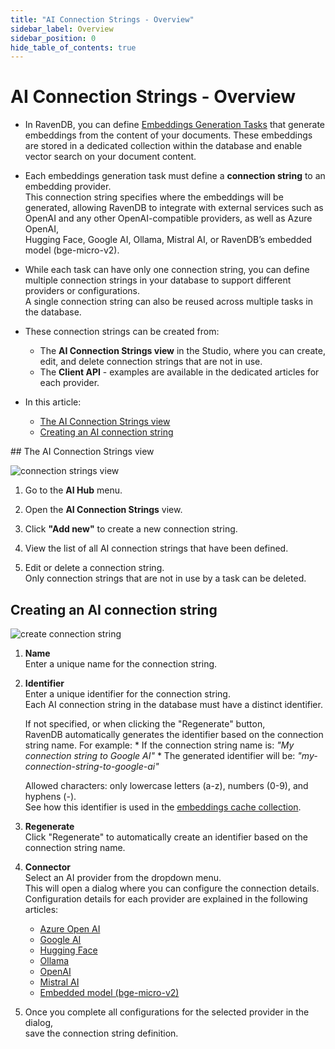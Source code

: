 ```yaml
---
title: "AI Connection Strings - Overview"
sidebar_label: Overview
sidebar_position: 0
hide_table_of_contents: true
---
```



# AI Connection Strings - Overview
<Admonition type="note" title="Note">

* In RavenDB, you can define [Embeddings Generation Tasks](../../ai-integration/generating-embeddings/overview.mdx) that generate embeddings from the content of your documents.
  These embeddings are stored in a dedicated collection within the database and enable vector search on your document content.

* Each embeddings generation task must define a **connection string** to an embedding provider.  
  This connection string specifies where the embeddings will be generated, 
  allowing RavenDB to integrate with external services such as OpenAI and any other OpenAI-compatible providers, as well as Azure OpenAI,  
  Hugging Face, Google AI, Ollama, Mistral AI, or RavenDB’s embedded model (bge-micro-v2).

* While each task can have only one connection string, you can define multiple connection strings in your database to support different providers or configurations.  
  A single connection string can also be reused across multiple tasks in the database.

* These connection strings can be created from:
  * The **AI Connection Strings view** in the Studio, where you can create, edit, and delete connection strings that are not in use.
  * The **Client API** - examples are available in the dedicated articles for each provider.
* In this article:
  * [The AI Connection Strings view](../../ai-integration/connection-strings/connection-strings-overview.mdx#the-ai-connection-strings-view)
  * [Creating an AI connection string](../../ai-integration/connection-strings/connection-strings-overview.mdx#creating-an-ai-connection-string)
    
</Admonition>
## The AI Connection Strings view

![connection strings view](./assets/connection-strings-view.png)

1. Go to the **AI Hub** menu.

2. Open the **AI Connection Strings** view.

3. Click **"Add new"** to create a new connection string.

4. View the list of all AI connection strings that have been defined.

5. Edit or delete a connection string.  
   Only connection strings that are not in use by a task can be deleted.



## Creating an AI connection string

![create connection string](./assets/create-connection-string.png)

1. **Name**  
   Enter a unique name for the connection string.

2. **Identifier**  
   Enter a unique identifier for the connection string.  
   Each AI connection string in the database must have a distinct identifier.

     If not specified, or when clicking the "Regenerate" button,  
     RavenDB automatically generates the identifier based on the connection string name. For example:
       * If the connection string name is: _"My connection string to Google AI"_
       * The generated identifier will be: _"my-connection-string-to-google-ai"_
  
     Allowed characters: only lowercase letters (a-z), numbers (0-9), and hyphens (-).  
     See how this identifier is used in the [embeddings cache collection](../../ai-integration/generating-embeddings/embedding-collections.mdx#the-embeddings-cache-collection).

3. **Regenerate**  
   Click "Regenerate" to automatically create an identifier based on the connection string name.

4. **Connector**  
   Select an AI provider from the dropdown menu.  
   This will open a dialog where you can configure the connection details.  
   Configuration details for each provider are explained in the following articles:
   * [Azure Open AI](../../ai-integration/connection-strings/azure-open-ai.mdx)
   * [Google AI](../../ai-integration/connection-strings/google-ai.mdx)
   * [Hugging Face](../../ai-integration/connection-strings/hugging-face.mdx)
   * [Ollama](../../ai-integration/connection-strings/ollama.mdx)
   * [OpenAI](../../ai-integration/connection-strings/open-ai.mdx)
   * [Mistral AI](../../ai-integration/connection-strings/mistral-ai.mdx)
   * [Embedded model (bge-micro-v2)](../../ai-integration/connection-strings/embedded.mdx)

5. Once you complete all configurations for the selected provider in the dialog,  
   save the connection string definition.



